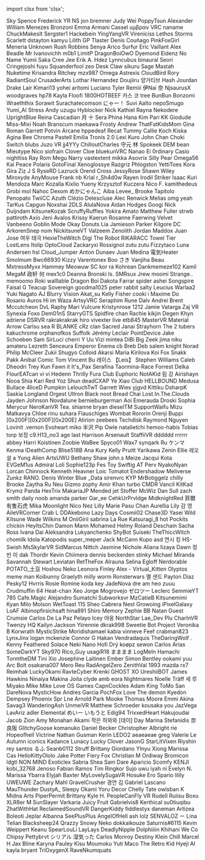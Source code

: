 ﻿import clsx from 'clsx';


<!-- Reminder that not only HTML chars have to be escaped, MDX chars also need to be (such as a space followed by an underscore). -->
<Patronelt k="0" ias="1" sp="0" >Sky Spence</Patronelt> <Patronelt k="0" ias="1" sp="0" >Frederick</Patronelt> <Patronelt k="0" ias="1" sp="0" >YR NS</Patronelt> <Patronelt k="0" ias="1" sp="0" >jon bremner</Patronelt> <Patronelt k="0" ias="0" sp="0" >Judy Wei</Patronelt> 
<Patronelt k="0" ias="1" sp="0" >PoppyTsun</Patronelt> <Patronelt k="0" ias="1" sp="0" >Alexander </Patronelt> <Patronelt k="0" ias="1" sp="0" >William Menezes Bronzoni</Patronelt> <Patronelt k="0" ias="1" sp="0" >Emma</Patronelt> <Patronelt k="0" ias="1" sp="0" >Armani Cassel</Patronelt> 
<Patronelt k="0" ias="1" sp="0" >υμβραν</Patronelt> <Patronelt k="0" ias="1" sp="0" >VRC naname</Patronelt> <Patronelt k="0" ias="1" sp="0" >ChuckMakesIt</Patronelt> <Patronelt k="0" ias="1" sp="0" >Sergster1</Patronelt> <Patronelt k="0" ias="1" sp="0" >Hackebein </Patronelt> 
<Patronelt k="0" ias="0" sp="0" >YingYangVR</Patronelt> <Patronelt k="0" ias="1" sp="0" >Vireniciss </Patronelt> <Patronelt k="0" ias="0" sp="0" >Lethos Storms</Patronelt> <Patronelt k="0" ias="1" sp="0" >Scarlett</Patronelt> <Patronelt k="0" ias="1" sp="0" >dstayton </Patronelt> 
<Patronelt k="0" ias="1" sp="0" >kamyu</Patronelt> <Patronelt k="0" ias="1" sp="0" >Lilith GP</Patronelt> <Patronelt k="0" ias="1" sp="0" >Tlaster </Patronelt> <Patronelt k="0" ias="1" sp="0" >Denís Couñago</Patronelt> <Patronelt k="0" ias="1" sp="0" >PinkFoxGirl</Patronelt> 
<Patronelt k="0" ias="1" sp="0" >Meneria</Patronelt> <Patronelt k="0" ias="1" sp="0" >Unknown</Patronelt> <Patronelt k="0" ias="1" sp="0" >Rush Robbins</Patronelt> <Patronelt k="0" ias="1" sp="0" >Senya</Patronelt> <Patronelt k="0" ias="1" sp="0" >Arico</Patronelt> 
<Patronelt k="0" ias="1" sp="0" >Surfur</Patronelt> <Patronelt k="0" ias="1" sp="0" >Eric Vaillant</Patronelt> <Patronelt k="0" ias="1" sp="0" >Alex Beadle</Patronelt> <Patronelt k="0" ias="1" sp="0" >Mr Ivanovichh</Patronelt> <Patronelt k="0" ias="0" sp="0" >m0b1</Patronelt> 
<Patronelt k="0" ias="1" sp="0" >LimitP </Patronelt> <Patronelt k="0" ias="1" sp="0" >DragonBoiOwO</Patronelt> <Patronelt k="0" ias="1" sp="0" >Dyemond</Patronelt> <Patronelt k="0" ias="1" sp="0" >Eidenz</Patronelt> <Patronelt k="0" ias="1" sp="0" >No Name</Patronelt> 
<Patronelt k="0" ias="1" sp="0" >Yumii Saka</Patronelt> <Patronelt k="0" ias="0" sp="0" >Cree Jee</Patronelt> <Patronelt k="0" ias="1" sp="0" >Erik A&#0046; Hdez</Patronelt> <Patronelt k="0" ias="1" sp="0" >Lynncubus</Patronelt> <Patronelt k="0" ias="1" sp="0" >binaural</Patronelt> 
<Patronelt k="0" ias="1" sp="0" >Seori </Patronelt> <Patronelt k="0" ias="1" sp="0" >Cringejoshi</Patronelt> <Patronelt k="0" ias="1" sp="0" >fuyu</Patronelt> <Patronelt k="0" ias="1" sp="0" >Squanderfool</Patronelt> <Patronelt k="0" ias="1" sp="0" >zeo </Patronelt> 
<Patronelt k="0" ias="1" sp="0" >Desk Claw</Patronelt> <Patronelt k="0" ias="1" sp="0" >sikuru</Patronelt> <Patronelt k="0" ias="1" sp="0" >Sage Mastah</Patronelt> <Patronelt k="0" ias="1" sp="0" >Nuketime</Patronelt> <Patronelt k="0" ias="1" sp="0" >Krisandra Ritchey</Patronelt> 
<Patronelt k="0" ias="1" sp="0" >mzx987</Patronelt> <Patronelt k="0" ias="1" sp="0" >Omega</Patronelt> <Patronelt k="0" ias="0" sp="0" >Astrexis</Patronelt> <Patronelt k="0" ias="1" sp="0" >CloudBird</Patronelt> <Patronelt k="0" ias="0" sp="0" >Rory</Patronelt> 
<Patronelt k="0" ias="1" sp="0" >RadiantSoul </Patronelt> <Patronelt k="0" ias="1" sp="0" >CrusaderArts</Patronelt> <Patronelt k="0" ias="1" sp="0" >Lothar Hernandez</Patronelt> <Patronelt k="0" ias="1" sp="0" >Doujiiru</Patronelt> <Patronelt k="0" ias="1" sp="0" >양거티브</Patronelt> 
<Patronelt k="0" ias="1" sp="0" >Hash Jourdan</Patronelt> <Patronelt k="0" ias="1" sp="0" >Drake Lair</Patronelt> <Patronelt k="0" ias="1" sp="0" >Kimari13</Patronelt> <Patronelt k="0" ias="1" sp="0" >yohei aritomi</Patronelt> <Patronelt k="0" ias="1" sp="0" >Luciano Tyler</Patronelt> 
<Patronelt k="0" ias="1" sp="0" >Remiii</Patronelt> <Patronelt k="0" ias="1" sp="0" >伊Nai 奈</Patronelt> <Patronelt k="0" ias="0" sp="0" >NjsaurusX </Patronelt> <Patronelt k="0" ias="0" sp="0" >woodgraves</Patronelt> <Patronelt k="0" ias="1" sp="0" >hp78</Patronelt> 
<Patronelt k="0" ias="1" sp="0" >Kayla</Patronelt> <Patronelt k="0" ias="1" sp="0" >Floofi</Patronelt> <Patronelt k="0" ias="0" sp="0" >1800HOTBEEF</Patronelt> <Patronelt k="0" ias="1" sp="0" >카스 코</Patronelt> <Patronelt k="0" ias="1" sp="0" >tree</Patronelt> 
<Patronelt k="0" ias="1" sp="0" >BunBun</Patronelt> <Patronelt k="0" ias="1" sp="0" >Bonzomi</Patronelt> <Patronelt k="0" ias="1" sp="0" >Wraeththix</Patronelt> <Patronelt k="0" ias="1" sp="0" >Sorawit Surachatecomson</Patronelt> <Patronelt k="0" ias="1" sp="0" >にゃー！</Patronelt> 
<Patronelt k="0" ias="1" sp="0" >Suvi Aalto</Patronelt> <Patronelt k="0" ias="1" sp="0" >nepoSmugo </Patronelt> <Patronelt k="0" ias="1" sp="0" >Yumi&#0095;AI</Patronelt> <Patronelt k="0" ias="1" sp="0" >Stress</Patronelt> <Patronelt k="0" ias="1" sp="0" >Andy </Patronelt> 
<Patronelt k="0" ias="1" sp="0" >uzugu </Patronelt> <Patronelt k="0" ias="1" sp="0" >Hyblocker</Patronelt> <Patronelt k="0" ias="1" sp="0" >Nick </Patronelt> <Patronelt k="0" ias="1" sp="0" >Kathiel Rayna</Patronelt> <Patronelt k="0" ias="1" sp="0" >Nekodere </Patronelt> 
<Patronelt k="0" ias="0" sp="0" >UprightBlue </Patronelt> <Patronelt k="0" ias="0" sp="0" >Reina</Patronelt> <Patronelt k="0" ias="1" sp="0" >Cascadian</Patronelt> <Patronelt k="0" ias="1" sp="0" >月 十</Patronelt> <Patronelt k="0" ias="1" sp="0" >Sera Phina</Patronelt> 
<Patronelt k="0" ias="1" sp="0" >Hana Kim</Patronelt> <Patronelt k="0" ias="1" sp="0" >Pari</Patronelt> <Patronelt k="0" ias="1" sp="0" >KK</Patronelt> <Patronelt k="0" ias="1" sp="0" >Giodude </Patronelt> <Patronelt k="0" ias="1" sp="0" >Miss&#0045;Mixi </Patronelt> 
<Patronelt k="0" ias="1" sp="0" >Noah Branscum</Patronelt> <Patronelt k="0" ias="1" sp="0" >maekawa</Patronelt> <Patronelt k="0" ias="1" sp="0" >Frosty</Patronelt> <Patronelt k="0" ias="1" sp="0" >Andrew</Patronelt> <Patronelt k="0" ias="1" sp="0" >ThatFatKidsMom</Patronelt> 
<Patronelt k="0" ias="1" sp="0" >Gina Roman</Patronelt> <Patronelt k="0" ias="1" sp="0" >Garrett Potvin</Patronelt> <Patronelt k="0" ias="0" sp="0" >Arcane</Patronelt> <Patronelt k="0" ias="1" sp="0" >hppedeaf</Patronelt> <Patronelt k="0" ias="0" sp="0" >Recat</Patronelt> 
<Patronelt k="0" ias="1" sp="0" >Tummy</Patronelt> <Patronelt k="0" ias="1" sp="0" >Callie Koch</Patronelt> <Patronelt k="0" ias="1" sp="0" >Kiska Agina</Patronelt> <Patronelt k="0" ias="1" sp="0" >Bee</Patronelt> <Patronelt k="0" ias="1" sp="0" >Chroma</Patronelt> 
<Patronelt k="0" ias="1" sp="0" >Pastell Emilia</Patronelt> <Patronelt k="0" ias="1" sp="0" >Tronis 2&#0046;0</Patronelt> <Patronelt k="0" ias="1" sp="0" >Lexi</Patronelt> <Patronelt k="0" ias="1" sp="0" >Kuro</Patronelt> <Patronelt k="0" ias="1" sp="0" >John Chan</Patronelt> 
<Patronelt k="0" ias="1" sp="0" >Choki</Patronelt> <Patronelt k="0" ias="1" sp="0" >Switch</Patronelt> <Patronelt k="0" ias="1" sp="0" >blubs</Patronelt> <Patronelt k="0" ias="1" sp="0" >Juzo VR</Patronelt> <Patronelt k="0" ias="1" sp="0" >jj4YYy</Patronelt> 
<Patronelt k="0" ias="0" sp="0" >ChilloutCharles</Patronelt> <Patronelt k="0" ias="1" sp="0" >守元 林</Patronelt> <Patronelt k="0" ias="1" sp="0" >Spokeek</Patronelt> <Patronelt k="0" ias="1" sp="0" >DEM bean</Patronelt> <Patronelt k="0" ias="1" sp="0" >Mieutype Nico</Patronelt> 
<Patronelt k="0" ias="1" sp="0" >siofrain</Patronelt> <Patronelt k="0" ias="1" sp="0" >Clover Cloe</Patronelt> <Patronelt k="0" ias="1" sp="0" >bluekunVRC</Patronelt> <Patronelt k="0" ias="0" sp="0" >Nanao Ei</Patronelt> <Patronelt k="0" ias="1" sp="0" >0rdinary</Patronelt> 
<Patronelt k="0" ias="1" sp="0" >Casio</Patronelt> <Patronelt k="0" ias="1" sp="0" >nightliss</Patronelt> <Patronelt k="0" ias="1" sp="0" >Ray Rom</Patronelt> <Patronelt k="0" ias="1" sp="0" >Megu</Patronelt> <Patronelt k="0" ias="1" sp="0" >Narry</Patronelt> 
<Patronelt k="0" ias="1" sp="0" >vastextent</Patronelt> <Patronelt k="0" ias="1" sp="0" >mikka </Patronelt> <Patronelt k="0" ias="1" sp="0" >Asovrix</Patronelt> <Patronelt k="0" ias="0" sp="0" >Silly Pear</Patronelt> <Patronelt k="0" ias="1" sp="0" >Omega56 </Patronelt> 
<Patronelt k="0" ias="1" sp="0" >Kai Peace</Patronelt> <Patronelt k="0" ias="0" sp="0" >Polaris</Patronelt> <Patronelt k="0" ias="1" sp="0" >GotoFinal</Patronelt> <Patronelt k="0" ias="1" sp="0" >Xenoglossye</Patronelt> <Patronelt k="0" ias="1" sp="0" >Razgriz</Patronelt> 
<Patronelt k="0" ias="1" sp="0" >Phlogston</Patronelt> <Patronelt k="0" ias="1" sp="0" >YettiToes</Patronelt> <Patronelt k="0" ias="1" sp="0" >Kora Gira</Patronelt> <Patronelt k="0" ias="1" sp="0" >Ziz</Patronelt> <Patronelt k="0" ias="1" sp="0" >J S</Patronelt> 
<Patronelt k="0" ias="1" sp="0" >RyseRD</Patronelt> <Patronelt k="0" ias="1" sp="0" >Lazruck</Patronelt> <Patronelt k="0" ias="1" sp="0" >Orend Cross</Patronelt> <Patronelt k="0" ias="1" sp="0" >JessyRose</Patronelt> <Patronelt k="0" ias="1" sp="0" >Shawn Wiley</Patronelt> 
<Patronelt k="0" ias="0" sp="0" >Miroxyde </Patronelt> <Patronelt k="0" ias="1" sp="0" >AnyMouse </Patronelt> <Patronelt k="0" ias="0" sp="0" >Frank</Patronelt> <Patronelt k="0" ias="1" sp="0" >nb</Patronelt> <Patronelt k="0" ias="1" sp="0" >Krial</Patronelt> 
<Patronelt k="0" ias="0" sp="0" >r&#0095;Sh4d0w</Patronelt> <Patronelt k="0" ias="1" sp="0" >Rayen </Patronelt> <Patronelt k="0" ias="1" sp="0" >Irodil Striker</Patronelt> <Patronelt k="0" ias="1" sp="0" >Isaac Kuri Mendoza</Patronelt> <Patronelt k="0" ias="1" sp="0" >Marc Kozalla</Patronelt> 
<Patronelt k="0" ias="1" sp="0" >Kixlio Yueny</Patronelt> <Patronelt k="0" ias="1" sp="0" >Krzysztof Kuczera</Patronelt> <Patronelt k="0" ias="1" sp="0" >Nico F&#0046;</Patronelt> <Patronelt k="0" ias="1" sp="0" >kamithedeus</Patronelt> <Patronelt k="0" ias="1" sp="0" >Grobi</Patronelt> 
<Patronelt k="0" ias="1" sp="0" >mol </Patronelt> <Patronelt k="0" ias="1" sp="0" >Nahoc </Patronelt> <Patronelt k="0" ias="1" sp="0" >Dexom </Patronelt> <Patronelt k="0" ias="1" sp="0" >めかにゃんこ</Patronelt> <Patronelt k="0" ias="1" sp="0" >Aiba</Patronelt> 
<Patronelt k="0" ias="1" sp="0" >Levee&#0095;</Patronelt> <Patronelt k="0" ias="0" sp="0" >Brooke</Patronelt> <Patronelt k="0" ias="1" sp="0" >Tapitolo Penopato</Patronelt> <Patronelt k="0" ias="1" sp="0" >TwiiCC</Patronelt> <Patronelt k="0" ias="1" sp="0" >Azuth </Patronelt> 
<Patronelt k="0" ias="0" sp="0" >Clézio Delescluse</Patronelt> <Patronelt k="0" ias="1" sp="0" >Alec Renwick</Patronelt> <Patronelt k="0" ias="1" sp="0" >Melias</Patronelt> <Patronelt k="0" ias="1" sp="0" >omg yeah</Patronelt> <Patronelt k="0" ias="1" sp="0" >TarKus</Patronelt> 
<Patronelt k="0" ias="1" sp="0" >Capgun </Patronelt> <Patronelt k="0" ias="1" sp="0" >Noxshai</Patronelt> <Patronelt k="0" ias="1" sp="0" >2DLS </Patronelt> <Patronelt k="0" ias="1" sp="0" >AlulaNova</Patronelt> <Patronelt k="0" ias="0" sp="0" >Aidan Hodges</Patronelt> 
<Patronelt k="0" ias="1" sp="0" >Googi</Patronelt> <Patronelt k="0" ias="0" sp="0" >Nick Duijndam</Patronelt> <Patronelt k="0" ias="1" sp="0" >KitsuneKozak</Patronelt> <Patronelt k="0" ias="1" sp="0" >ScruffyRuffles</Patronelt> <Patronelt k="0" ias="1" sp="0" >Yokira Amato</Patronelt> 
<Patronelt k="0" ias="1" sp="0" >Matthew Fuller</Patronelt> <Patronelt k="0" ias="1" sp="0" >strwb</Patronelt> <Patronelt k="0" ias="1" sp="0" >pattiroth</Patronelt> <Patronelt k="0" ias="0" sp="0" >Axio</Patronelt> <Patronelt k="0" ias="1" sp="0" >Jeni Avalos</Patronelt> 
<Patronelt k="0" ias="1" sp="0" >Krissy</Patronelt> <Patronelt k="0" ias="1" sp="0" >Kaerun</Patronelt> <Patronelt k="0" ias="0" sp="0" >Rosanne Faerwing</Patronelt> <Patronelt k="0" ias="1" sp="0" >Velvet</Patronelt> <Patronelt k="0" ias="1" sp="0" >Vanbeeno</Patronelt> 
<Patronelt k="0" ias="0" sp="0" >Goblin Mode</Patronelt> <Patronelt k="0" ias="0" sp="0" >Okay Donuts</Patronelt> <Patronelt k="0" ias="1" sp="0" >Lia</Patronelt> <Patronelt k="0" ias="1" sp="0" >Jamieson Parker</Patronelt> <Patronelt k="0" ias="1" sp="0" >Kilgore</Patronelt> 
<Patronelt k="0" ias="0" sp="0" >DC</Patronelt> <Patronelt k="0" ias="1" sp="0" >ArkorenSnep</Patronelt> <Patronelt k="0" ias="1" sp="0" >nom </Patronelt> <Patronelt k="0" ias="0" sp="0" >NickitsuneVT</Patronelt> <Patronelt k="0" ias="0" sp="0" >Valzeem</Patronelt> 
<Patronelt k="0" ias="0" sp="0" >Zenolith</Patronelt> <Patronelt k="0" ias="1" sp="0" >Jordan Maddox</Patronelt> <Patronelt k="0" ias="0" sp="0" >Juan Jose</Patronelt> <Patronelt k="0" ias="1" sp="0" >여우 태극</Patronelt> <Patronelt k="0" ias="1" sp="0" >HexieTheWitch</Patronelt> 
<Patronelt k="0" ias="1" sp="0" >Digi The Robot</Patronelt> <Patronelt k="0" ias="0" sp="0" >RIKARACC</Patronelt> <Patronelt k="0" ias="0" sp="0" >Towel Tier</Patronelt> <Patronelt k="0" ias="1" sp="0" >LostLens</Patronelt> <Patronelt k="0" ias="1" sp="0" >Itolip</Patronelt> 
<Patronelt k="0" ias="1" sp="0" >OptoCloud</Patronelt> <Patronelt k="0" ias="1" sp="0" >Zackaryxi Rossignol</Patronelt> <Patronelt k="0" ias="0" sp="0" >zutu zutu</Patronelt> <Patronelt k="0" ias="0" sp="0" >Fizzytaco</Patronelt> <Patronelt k="0" ias="0" sp="0" >Luna Andersen</Patronelt> 
<Patronelt k="0" ias="1" sp="0" >hsl </Patronelt> <Patronelt k="0" ias="0" sp="0" >Cloud&#0095;Jumper</Patronelt> <Patronelt k="0" ias="1" sp="0" >Anton Dunaev</Patronelt> <Patronelt k="0" ias="1" sp="0" >Juan Medina</Patronelt> <Patronelt k="0" ias="1" sp="0" >電気Heater </Patronelt> 
<Patronelt k="0" ias="1" sp="0" >Smolmum</Patronelt> <Patronelt k="0" ias="0" sp="0" >Bwc66930 </Patronelt> <Patronelt k="0" ias="0" sp="0" >Kizzy </Patronelt> <Patronelt k="0" ias="0" sp="0" >Varentonex</Patronelt> <Patronelt k="0" ias="0" sp="0" >Boo</Patronelt> 
<Patronelt k="0" ias="1" sp="0" >さき</Patronelt> <Patronelt k="0" ias="1" sp="0" >Vanjiha</Patronelt> <Patronelt k="0" ias="1" sp="0" >Beau</Patronelt> <Patronelt k="0" ias="0" sp="0" >MxtressMyxx</Patronelt> <Patronelt k="0" ias="0" sp="0" >Hammey</Patronelt> 
<Patronelt k="0" ias="1" sp="0" >Meowuw SC</Patronelt> <Patronelt k="0" ias="1" sp="0" >kor ra</Patronelt> <Patronelt k="0" ias="0" sp="0" >Kohrean </Patronelt> <Patronelt k="0" ias="1" sp="0" >Dankmemeze102 Kamil</Patronelt> <Patronelt k="0" ias="1" sp="0" >MegaM</Patronelt> 
<Patronelt k="0" ias="1" sp="0" >政轩 何</Patronelt> <Patronelt k="0" ias="1" sp="0" >mex1c0</Patronelt> <Patronelt k="0" ias="1" sp="0" >Deanna Bronski</Patronelt> <Patronelt k="0" ias="1" sp="0" >Is&#0046;</Patronelt> <Patronelt k="0" ias="1" sp="0" >SMRsux Jrew</Patronelt> 
<Patronelt k="0" ias="1" sp="0" >moomi</Patronelt> <Patronelt k="0" ias="0" sp="0" >Strange&#0046;&#0046;</Patronelt> <Patronelt k="0" ias="0" sp="0" >memoomo</Patronelt> <Patronelt k="0" ias="1" sp="0" >Roki</Patronelt> <Patronelt k="0" ias="0" sp="0" >walllable </Patronelt> 
<Patronelt k="0" ias="1" sp="0" >Dragon Boi</Patronelt> <Patronelt k="0" ias="1" sp="0" >Dakota Farrar</Patronelt> <Patronelt k="0" ias="1" sp="0" >spider</Patronelt> <Patronelt k="0" ias="1" sp="0" >ashei</Patronelt> <Patronelt k="0" ias="1" sp="0" >Songspire</Patronelt> 
<Patronelt k="0" ias="1" sp="0" >Faisal G</Patronelt> <Patronelt k="0" ias="0" sp="0" >Teacup Sovereign</Patronelt> <Patronelt k="0" ias="0" sp="0" >goodma1025</Patronelt> <Patronelt k="0" ias="1" sp="0" >peter rabbit</Patronelt> <Patronelt k="0" ias="0" sp="0" >salty</Patronelt> 
<Patronelt k="0" ias="1" sp="0" >Leucius </Patronelt> <Patronelt k="0" ias="1" sp="0" >Warlaa2</Patronelt> <Patronelt k="0" ias="1" sp="0" >Yuki Nagato</Patronelt> <Patronelt k="0" ias="1" sp="0" >AJ</Patronelt> <Patronelt k="0" ias="0" sp="0" >Blurry Vision</Patronelt> 
<Patronelt k="0" ias="0" sp="0" >Akat&#0095;su</Patronelt> <Patronelt k="0" ias="1" sp="0" >Kelly Fisher</Patronelt> <Patronelt k="0" ias="0" sp="0" >cooki i</Patronelt> <Patronelt k="0" ias="1" sp="0" >Maxime Do Rosario</Patronelt> <Patronelt k="0" ias="0" sp="0" >Auros </Patronelt> 
<Patronelt k="0" ias="1" sp="0" >Hi im Waza</Patronelt> <Patronelt k="0" ias="1" sp="0" >ArtsyVRC</Patronelt> <Patronelt k="0" ias="1" sp="0" >Seraphim Rune</Patronelt> <Patronelt k="0" ias="1" sp="0" >Dalv Andrei</Patronelt> <Patronelt k="0" ias="0" sp="0" >Brent Mccutcheon</Patronelt> 
<Patronelt k="0" ias="0" sp="0" >DvL Raphy</Patronelt> <Patronelt k="0" ias="1" sp="0" >Mari</Patronelt> <Patronelt k="0" ias="0" sp="0" >Vulcure</Patronelt> <Patronelt k="0" ias="0" sp="0" >Kristynrose 1212</Patronelt> <Patronelt k="0" ias="0" sp="0" >Jamie Vatarga</Patronelt> 
<Patronelt k="0" ias="1" sp="0" >Zaj VR</Patronelt> <Patronelt k="0" ias="1" sp="0" >Synexia Foxo</Patronelt> <Patronelt k="0" ias="0" sp="0" >Dem01nS</Patronelt> <Patronelt k="0" ias="1" sp="0" >StarryGTS</Patronelt> <Patronelt k="0" ias="1" sp="0" >Spidfire chan</Patronelt> 
<Patronelt k="0" ias="1" sp="0" >Rachie</Patronelt> <Patronelt k="0" ias="0" sp="0" >kikjin</Patronelt> <Patronelt k="0" ias="1" sp="0" >Degen</Patronelt> <Patronelt k="0" ias="1" sp="0" >Khyn</Patronelt> <Patronelt k="0" ias="1" sp="0" >adriene </Patronelt> 
<Patronelt k="0" ias="1" sp="0" >DSRVR</Patronelt> <Patronelt k="0" ias="1" sp="0" >rakrakrakrak</Patronelt> <Patronelt k="0" ias="0" sp="0" >hiro</Patronelt> <Patronelt k="0" ias="0" sp="0" >vivexter live</Patronelt> <Patronelt k="0" ias="1" sp="0" >etb845 </Patronelt> 
<Patronelt k="0" ias="0" sp="0" >MasterVR</Patronelt> <Patronelt k="0" ias="1" sp="0" >Material Arrow</Patronelt> <Patronelt k="0" ias="0" sp="0" >Carlsu</Patronelt> <Patronelt k="0" ias="0" sp="0" >sea R</Patronelt> <Patronelt k="0" ias="0" sp="0" >BLANKE</Patronelt> 
<Patronelt k="0" ias="1" sp="0" >cRz clan</Patronelt> <Patronelt k="0" ias="0" sp="0" >Sacred</Patronelt> <Patronelt k="0" ias="0" sp="0" >Janai Strayhorn</Patronelt> <Patronelt k="0" ias="1" sp="0" >The 2 tubers</Patronelt> <Patronelt k="0" ias="1" sp="0" >kakuchrome </Patronelt> 
<Patronelt k="0" ias="1" sp="0" >orphanofkos</Patronelt> <Patronelt k="0" ias="1" sp="0" >Suffolk</Patronelt> <Patronelt k="0" ias="1" sp="0" >Jérémy Leclair</Patronelt> <Patronelt k="0" ias="1" sp="0" >PointDevice</Patronelt> <Patronelt k="0" ias="1" sp="0" >Jake Schoeben</Patronelt> 
<Patronelt k="0" ias="1" sp="0" >Sam </Patronelt> <Patronelt k="0" ias="0" sp="0" >SirLuci</Patronelt> <Patronelt k="0" ias="0" sp="0" >cherri</Patronelt> <Patronelt k="0" ias="1" sp="0" >Y Uu</Patronelt> <Patronelt k="0" ias="1" sp="0" >Vizi</Patronelt> 
<Patronelt k="0" ias="0" sp="0" >mintea</Patronelt> <Patronelt k="0" ias="0" sp="0" >DiBi</Patronelt> <Patronelt k="0" ias="0" sp="0" >Big Zeek</Patronelt> <Patronelt k="0" ias="1" sp="0" >jima niku</Patronelt> <Patronelt k="0" ias="0" sp="0" >amateru</Patronelt> 
<Patronelt k="0" ias="1" sp="0" >Lezreth Senceura</Patronelt> <Patronelt k="0" ias="0" sp="0" >Emperor Enema</Patronelt> <Patronelt k="0" ias="0" sp="0" >cb</Patronelt> <Patronelt k="0" ias="1" sp="0" >Breb Deb</Patronelt> <Patronelt k="0" ias="1" sp="0" >salem knight</Patronelt> 
<Patronelt k="0" ias="1" sp="0" >Norad </Patronelt> <Patronelt k="0" ias="1" sp="0" >Philip McCleer</Patronelt> <Patronelt k="0" ias="1" sp="0" >Zukii</Patronelt> <Patronelt k="0" ias="0" sp="0" >Shugyo</Patronelt> <Patronelt k="0" ias="0" sp="0" >Colloid</Patronelt> 
<Patronelt k="0" ias="0" sp="0" >Akarsi</Patronelt> <Patronelt k="0" ias="1" sp="0" >Maria Kirilova</Patronelt> <Patronelt k="0" ias="1" sp="0" >Koi Fox</Patronelt> <Patronelt k="0" ias="1" sp="0" >Snakk Pakk</Patronelt> <Patronelt k="0" ias="1" sp="0" >Anibal</Patronelt> 
<Patronelt k="0" ias="1" sp="0" >Comic Tom</Patronelt> <Patronelt k="0" ias="1" sp="0" >Vincent Bu</Patronelt> <Patronelt k="0" ias="1" sp="0" >레이스 【Leis】</Patronelt> <Patronelt k="0" ias="1" sp="0" >Stephen Williams</Patronelt> <Patronelt k="0" ias="0" sp="0" >Caleb </Patronelt> 
<Patronelt k="0" ias="1" sp="0" >Dheodri</Patronelt> <Patronelt k="0" ias="0" sp="0" >Trey Kun</Patronelt> <Patronelt k="0" ias="0" sp="0" >Fawn it</Patronelt> <Patronelt k="0" ias="0" sp="0" >It&#0039;s&#0095;Pax</Patronelt> <Patronelt k="0" ias="1" sp="0" >Serafina Taormina&#0045;Race</Patronelt> 
<Patronelt k="0" ias="1" sp="0" >Forrest Delka</Patronelt> <Patronelt k="0" ias="0" sp="0" >FlourEATcan </Patronelt> <Patronelt k="0" ias="1" sp="0" >vi vi</Patronelt> <Patronelt k="0" ias="1" sp="0" >Hedenn</Patronelt> <Patronelt k="0" ias="1" sp="0" >Thrilly</Patronelt> 
<Patronelt k="0" ias="1" sp="0" >Fura</Patronelt> <Patronelt k="0" ias="0" sp="0" >Club Euphoric</Patronelt> <Patronelt k="0" ias="0" sp="0" >NotAKid </Patronelt> <Patronelt k="0" ias="0" sp="0" >림 강</Patronelt> <Patronelt k="0" ias="1" sp="0" >Airishayn </Patronelt> 
<Patronelt k="0" ias="1" sp="0" >Nooa</Patronelt> <Patronelt k="0" ias="0" sp="0" >Shia</Patronelt> <Patronelt k="0" ias="1" sp="0" >Kari Red</Patronelt> <Patronelt k="0" ias="0" sp="0" >Yoz Shun</Patronelt> <Patronelt k="0" ias="0" sp="0" >deadCXAP</Patronelt> 
<Patronelt k="0" ias="0" sp="0" >Ye Xiao</Patronelt> <Patronelt k="0" ias="1" sp="0" >Club HELLBOUND</Patronelt> <Patronelt k="0" ias="0" sp="0" >Medusa</Patronelt> <Patronelt k="0" ias="0" sp="0" >Bullace </Patronelt> <Patronelt k="0" ias="0" sp="0" >4liceD</Patronelt> 
<Patronelt k="0" ias="1" sp="0" >Pumpkin</Patronelt> <Patronelt k="0" ias="1" sp="0" >LelouchTwT</Patronelt> <Patronelt k="0" ias="1" sp="0" >Garrett Wies</Patronelt> <Patronelt k="0" ias="1" sp="0" >yjgvd </Patronelt> <Patronelt k="0" ias="1" sp="0" >Kittiku</Patronelt> 
<Patronelt k="0" ias="1" sp="0" >DsharpK </Patronelt> <Patronelt k="0" ias="0" sp="0" >Saskia Longland</Patronelt> <Patronelt k="0" ias="0" sp="0" >Orgest</Patronelt> <Patronelt k="0" ias="0" sp="0" >Ultron Black</Patronelt> <Patronelt k="0" ias="0" sp="0" >noot</Patronelt> 
<Patronelt k="0" ias="1" sp="0" >Bread Chai</Patronelt> <Patronelt k="0" ias="0" sp="0" >Lost&#0046;In&#0046;The&#0046;Clouds</Patronelt> <Patronelt k="0" ias="1" sp="0" >Jayden Johnson</Patronelt> <Patronelt k="0" ias="1" sp="0" >Novdalune</Patronelt> <Patronelt k="0" ias="0" sp="0" >bernieburgerman</Patronelt> 
<Patronelt k="0" ias="1" sp="0" >Aoi Emerauda</Patronelt> <Patronelt k="0" ias="0" sp="0" >Droski</Patronelt> <Patronelt k="0" ias="1" sp="0" >Sophia</Patronelt> <Patronelt k="0" ias="0" sp="0" >Merycur</Patronelt> <Patronelt k="0" ias="0" sp="0" >NeroKanVR </Patronelt> 
<Patronelt k="0" ias="0" sp="0" >Tea&#0046;</Patronelt> <Patronelt k="0" ias="1" sp="0" >shianne bryan</Patronelt> <Patronelt k="0" ias="1" sp="0" >dieselTM</Patronelt> <Patronelt k="0" ias="0" sp="0" >SupportWaifu</Patronelt> <Patronelt k="0" ias="0" sp="0" >Mizu Malkavya</Patronelt> 
<Patronelt k="0" ias="0" sp="0" >Chloe</Patronelt> <Patronelt k="0" ias="1" sp="0" >rinu suhara</Patronelt> <Patronelt k="0" ias="0" sp="0" >Flauschiges Wombat</Patronelt> <Patronelt k="0" ias="0" sp="0" >Rororin</Patronelt> <Patronelt k="0" ias="1" sp="0" >Orenji</Patronelt> 
<Patronelt k="0" ias="0" sp="0" >Buppi</Patronelt> <Patronelt k="0" ias="0" sp="0" >&#0091;0x200F&#0093;&#0091;0x200F&#0093;&#0091;0x200E&#0093;</Patronelt> <Patronelt k="0" ias="0" sp="0" >Atirion </Patronelt> <Patronelt k="0" ias="1" sp="0" >zeebees</Patronelt> <Patronelt k="0" ias="1" sp="0" >Techdisk</Patronelt> 
<Patronelt k="0" ias="0" sp="0" >Raymond Nguyen</Patronelt> <Patronelt k="0" ias="0" sp="0" >Lovinit &#0046;vernon</Patronelt> <Patronelt k="0" ias="1" sp="0" >Evoheart </Patronelt> <Patronelt k="0" ias="0" sp="0" >miko 半沢</Patronelt> <Patronelt k="0" ias="1" sp="0" >Pip Owle</Patronelt> 
<Patronelt k="0" ias="1" sp="0" >natalietchi</Patronelt> <Patronelt k="0" ias="0" sp="0" >hemoo&#0045;habis</Patronelt> <Patronelt k="0" ias="1" sp="0" >Tobias torp</Patronelt> <Patronelt k="0" ias="0" sp="0" >보정</Patronelt> <Patronelt k="0" ias="1" sp="0" >c9&#0046;H13&#0095;no3</Patronelt> 
<Patronelt k="0" ias="1" sp="0" >age last</Patronelt> <Patronelt k="0" ias="0" sp="0" >Harrison Arsenault</Patronelt> <Patronelt k="0" ias="1" sp="0" >StaffiiVR</Patronelt> <Patronelt k="0" ias="1" sp="0" >dddddd rrrrrr</Patronelt> <Patronelt k="0" ias="0" sp="0" >abbey</Patronelt> 
<Patronelt k="0" ias="1" sp="0" >Harri Koistinen</Patronelt> <Patronelt k="0" ias="0" sp="0" >Zoobie</Patronelt> <Patronelt k="0" ias="0" sp="0" >WaBee</Patronelt> <Patronelt k="0" ias="0" sp="0" >Spyco01</Patronelt> <Patronelt k="0" ias="1" sp="0" >Wax7 </Patronelt> 
<Patronelt k="0" ias="1" sp="0" >synqark </Patronelt> <Patronelt k="0" ias="0" sp="0" >Ru</Patronelt> <Patronelt k="0" ias="0" sp="0" >ケンマ Kenma</Patronelt> <Patronelt k="0" ias="0" sp="0" >IDeathComp</Patronelt> <Patronelt k="0" ias="1" sp="0" >Blise518B</Patronelt> 
<Patronelt k="0" ias="1" sp="0" >Ana Kury</Patronelt> <Patronelt k="0" ias="1" sp="0" >Kelly Pruitt</Patronelt> <Patronelt k="0" ias="0" sp="0" >Yarikawa Zenin</Patronelt> <Patronelt k="0" ias="0" sp="0" >Ellie</Patronelt> <Patronelt k="0" ias="0" sp="0" >레오 설</Patronelt> 
<Patronelt k="0" ias="1" sp="0" >a</Patronelt> <Patronelt k="0" ias="1" sp="0" >Yung Alien</Patronelt> <Patronelt k="0" ias="0" sp="0" >ArtsUWU</Patronelt> <Patronelt k="0" ias="1" sp="0" >Bethany Shaw</Patronelt> <Patronelt k="0" ias="1" sp="0" >john&#0046;s</Patronelt> 
<Patronelt k="0" ias="0" sp="0" >Meize</Patronelt> <Patronelt k="0" ias="0" sp="0" >Jacqui </Patronelt> <Patronelt k="0" ias="1" sp="0" >Kota</Patronelt> <Patronelt k="0" ias="0" sp="0" >EVGeM1us</Patronelt> <Patronelt k="0" ias="1" sp="0" >Admiral Loli</Patronelt> 
<Patronelt k="0" ias="0" sp="0" >Sophie123p</Patronelt> <Patronelt k="0" ias="1" sp="0" >Fes Toy</Patronelt> <Patronelt k="0" ias="0" sp="0" >Swiftig AT</Patronelt> <Patronelt k="0" ias="0" sp="0" >Perv</Patronelt> <Patronelt k="0" ias="0" sp="0" >NyakoNyan</Patronelt> 
<Patronelt k="0" ias="1" sp="0" >Lorcan Chinnock</Patronelt> <Patronelt k="0" ias="1" sp="0" >Kenneth Heavner</Patronelt> <Patronelt k="0" ias="0" sp="0" >Loic Tomatot</Patronelt> <Patronelt k="0" ias="1" sp="0" >Endershadow </Patronelt> <Patronelt k="0" ias="0" sp="0" >Meliverse</Patronelt> 
<Patronelt k="0" ias="0" sp="0" >Zunkz</Patronelt> <Patronelt k="0" ias="0" sp="0" >RANO&#0046;</Patronelt> <Patronelt k="0" ias="0" sp="0" >Denis Winter</Patronelt> <Patronelt k="0" ias="0" sp="0" >Blue &#0095;Data</Patronelt> <Patronelt k="0" ias="0" sp="0" >sirenvrc</Patronelt> 
<Patronelt k="0" ias="0" sp="0" >KYP</Patronelt> <Patronelt k="0" ias="0" sp="0" >MrBotiggelz</Patronelt> <Patronelt k="0" ias="0" sp="0" >chilly</Patronelt> <Patronelt k="0" ias="1" sp="0" >Brooke</Patronelt> <Patronelt k="0" ias="0" sp="0" >Zaytha</Patronelt> 
<Patronelt k="0" ias="0" sp="0" >Ru Neu</Patronelt> <Patronelt k="0" ias="1" sp="0" >Gizmo</Patronelt> <Patronelt k="0" ias="0" sp="0" >zophy</Patronelt> <Patronelt k="0" ias="0" sp="0" >Amir Khan</Patronelt> <Patronelt k="0" ias="1" sp="0" >turbo</Patronelt> 
<Patronelt k="0" ias="1" sp="0" >CMDR Vancil</Patronelt> <Patronelt k="0" ias="0" sp="0" >KitKad</Patronelt> <Patronelt k="0" ias="1" sp="0" >Krymz Panda</Patronelt> <Patronelt k="0" ias="0" sp="0" >HexTrix </Patronelt> <Patronelt k="0" ias="1" sp="0" >MakariaJP</Patronelt> 
<Patronelt k="0" ias="1" sp="0" >Mended</Patronelt> <Patronelt k="0" ias="1" sp="0" >jet</Patronelt> <Patronelt k="0" ias="1" sp="0" >Stoffer</Patronelt> <Patronelt k="0" ias="1" sp="0" >McWiz </Patronelt> <Patronelt k="0" ias="1" sp="0" >Dan Sull</Patronelt> 
<Patronelt k="0" ias="1" sp="0" >zach smith</Patronelt> <Patronelt k="0" ias="1" sp="0" >daily noob</Patronelt> <Patronelt k="0" ias="1" sp="0" >amanda parker</Patronelt> <Patronelt k="0" ias="1" sp="0" >Gar&#0095;ee </Patronelt> <Patronelt k="0" ias="1" sp="0" >CehkUrPrvldge</Patronelt> 
<Patronelt k="0" ias="1" sp="0" >MidknightRed </Patronelt> <Patronelt k="0" ias="1" sp="0" >菲爾有隻石虎</Patronelt> <Patronelt k="0" ias="1" sp="0" >Mika Moonlight</Patronelt> <Patronelt k="0" ias="1" sp="0" >Nico </Patronelt> <Patronelt k="0" ias="1" sp="0" >Nez</Patronelt> 
<Patronelt k="0" ias="1" sp="0" >Lilly Marie</Patronelt> <Patronelt k="0" ias="1" sp="0" >Pasu Chan</Patronelt> <Patronelt k="0" ias="1" sp="0" >Aurellia</Patronelt> <Patronelt k="0" ias="1" sp="0" >Lily </Patronelt> <Patronelt k="0" ias="1" sp="0" >감 영</Patronelt> 
<Patronelt k="0" ias="1" sp="0" >AileVRCorner</Patronelt> <Patronelt k="0" ias="1" sp="0" >Crab L</Patronelt> <Patronelt k="0" ias="1" sp="0" >DDAkebono </Patronelt> <Patronelt k="0" ias="1" sp="0" >Lazy Days</Patronelt> <Patronelt k="0" ias="1" sp="0" >Cosmii02</Patronelt> 
<Patronelt k="0" ias="1" sp="0" >Chase3D </Patronelt> <Patronelt k="0" ias="1" sp="0" >Yasei Wild</Patronelt> <Patronelt k="0" ias="1" sp="0" >Kitsune</Patronelt> <Patronelt k="0" ias="1" sp="0" >Wade Wilkins</Patronelt> <Patronelt k="0" ias="1" sp="0" >M</Patronelt> 
<Patronelt k="0" ias="1" sp="0" >OniiGirii</Patronelt> <Patronelt k="0" ias="1" sp="0" >sabrina La Rue</Patronelt> <Patronelt k="0" ias="1" sp="0" >Katsuragi&#0095;8</Patronelt> <Patronelt k="0" ias="1" sp="0" >hot Pockits chickin</Patronelt> <Patronelt k="0" ias="1" sp="0" >HeyItsChin</Patronelt> 
<Patronelt k="0" ias="1" sp="0" >Damon Mann</Patronelt> <Patronelt k="0" ias="1" sp="0" >Mohamed Helmy</Patronelt> <Patronelt k="0" ias="1" sp="0" >Roland Deschain</Patronelt> <Patronelt k="0" ias="1" sp="0" >Sacha Ross</Patronelt> <Patronelt k="0" ias="1" sp="0" >Ivana Dai</Patronelt> 
<Patronelt k="0" ias="1" sp="0" >Aleksandra Lukyanchenko</Patronelt> <Patronelt k="0" ias="1" sp="0" >ShyBot</Patronelt> <Patronelt k="0" ias="1" sp="0" >Suiseki</Patronelt> <Patronelt k="0" ias="1" sp="0" >TheThiccWitch</Patronelt> <Patronelt k="0" ias="1" sp="0" >chomilk </Patronelt> 
<Patronelt k="0" ias="1" sp="0" >Idola Katopodis</Patronelt> <Patronelt k="0" ias="1" sp="0" >super&#0095;meper</Patronelt> <Patronelt k="0" ias="1" sp="0" >Jack McCann</Patronelt> <Patronelt k="0" ias="1" sp="0" >Kupo</Patronelt> <Patronelt k="0" ias="1" sp="0" >asd</Patronelt> 
<Patronelt k="0" ias="1" sp="0" >연시 킹</Patronelt> <Patronelt k="0" ias="1" sp="0" >HS&#0045;Swish</Patronelt> <Patronelt k="0" ias="1" sp="0" >MsSkylarVR</Patronelt> <Patronelt k="0" ias="1" sp="0" >SidMarcus</Patronelt> <Patronelt k="0" ias="1" sp="0" >Nittch</Patronelt> 
<Patronelt k="0" ias="1" sp="0" >Jasmine Nichole</Patronelt> <Patronelt k="0" ias="1" sp="0" >Aliana </Patronelt> <Patronelt k="0" ias="1" sp="0" >Iizaya Dawn</Patronelt> <Patronelt k="0" ias="1" sp="0" >정빈 이</Patronelt> <Patronelt k="0" ias="1" sp="0" >dak</Patronelt> 
<Patronelt k="0" ias="1" sp="0" >Thordir</Patronelt> <Patronelt k="0" ias="1" sp="0" >Kevin </Patronelt> <Patronelt k="0" ias="1" sp="0" >Chiimera</Patronelt> <Patronelt k="0" ias="1" sp="0" >dennis beckerden</Patronelt> <Patronelt k="0" ias="1" sp="0" >stinky</Patronelt> 
<Patronelt k="0" ias="1" sp="0" >Michael Miranda</Patronelt> <Patronelt k="0" ias="1" sp="0" >Savannah Stewart</Patronelt> <Patronelt k="0" ias="1" sp="0" >Leviatan</Patronelt> <Patronelt k="0" ias="1" sp="0" >RetTheFox</Patronelt> <Patronelt k="0" ias="1" sp="0" >Alrauna</Patronelt> 
<Patronelt k="0" ias="1" sp="0" >Selina Egloff</Patronelt> <Patronelt k="0" ias="1" sp="0" >Nerdorable </Patronelt> <Patronelt k="0" ias="1" sp="0" >POTATO&#0095;土豆</Patronelt> <Patronelt k="0" ias="1" sp="0" >Hoshou Neko</Patronelt> <Patronelt k="0" ias="1" sp="0" >Leonora</Patronelt> 
<Patronelt k="0" ias="1" sp="0" >Finley</Patronelt> <Patronelt k="0" ias="0" sp="0" >Alex &#0045;</Patronelt> <Patronelt k="0" ias="0" sp="0" >Virtual&#0095;Kitten</Patronelt> <Patronelt k="0" ias="0" sp="0" >Olyptos</Patronelt> <Patronelt k="0" ias="0" sp="0" >meme man</Patronelt> 
<Patronelt k="0" ias="0" sp="0" >Koibunny</Patronelt> <Patronelt k="0" ias="0" sp="0" >Graelyth</Patronelt> <Patronelt k="0" ias="0" sp="0" >milly worm</Patronelt> <Patronelt k="0" ias="0" sp="0" >Ronsterwars</Patronelt> <Patronelt k="0" ias="0" sp="0" >멜 샌드</Patronelt> 
<Patronelt k="0" ias="0" sp="0" >Payton Diaz</Patronelt> <Patronelt k="0" ias="0" sp="0" >Pesky12</Patronelt> <Patronelt k="0" ias="0" sp="0" >Hvrris</Patronelt> <Patronelt k="0" ias="0" sp="0" >Rosie Romine</Patronelt> <Patronelt k="0" ias="0" sp="0" >koda key</Patronelt> 
<Patronelt k="0" ias="0" sp="0" >JadeNova</Patronelt> <Patronelt k="0" ias="0" sp="0" >dre am</Patronelt> <Patronelt k="0" ias="0" sp="0" >heo zuuu</Patronelt> <Patronelt k="0" ias="0" sp="0" >Crudmuffin 64</Patronelt> <Patronelt k="0" ias="0" sp="0" >Heat&#0045;chan </Patronelt> 
<Patronelt k="0" ias="0" sp="0" >Xeo</Patronelt> <Patronelt k="0" ias="0" sp="0" >Jorge Mogrovejo</Patronelt> <Patronelt k="0" ias="0" sp="0" >ゼロツー Leclerc</Patronelt> <Patronelt k="0" ias="0" sp="0" >SemmieYT 785</Patronelt> <Patronelt k="0" ias="0" sp="0" >Cafe&#0046;Magic</Patronelt> 
<Patronelt k="0" ias="0" sp="0" >Alejandro</Patronelt> <Patronelt k="0" ias="0" sp="0" >Sumatchi</Patronelt> <Patronelt k="0" ias="0" sp="0" >Subworksvr</Patronelt> <Patronelt k="0" ias="0" sp="0" >MzCatieB</Patronelt> <Patronelt k="0" ias="0" sp="0" >Kitsunemimi</Patronelt> 
<Patronelt k="0" ias="0" sp="0" >Kyan </Patronelt> <Patronelt k="0" ias="0" sp="0" >Milo Molson</Patronelt> <Patronelt k="0" ias="0" sp="0" >WetToast 115</Patronelt> <Patronelt k="0" ias="0" sp="0" >Sheo Cabrera</Patronelt> <Patronelt k="0" ias="0" sp="0" >Nest</Patronelt> 
<Patronelt k="0" ias="0" sp="0" >Growoing</Patronelt> <Patronelt k="0" ias="0" sp="0" >iPixelGalaxy</Patronelt> <Patronelt k="0" ias="0" sp="0" >LoAF</Patronelt> <Patronelt k="0" ias="0" sp="0" >Albinopfirsichsaft</Patronelt> <Patronelt k="0" ias="0" sp="0" >hina891</Patronelt> 
<Patronelt k="0" ias="0" sp="0" >Shiro</Patronelt> <Patronelt k="0" ias="0" sp="0" >Memory </Patronelt> <Patronelt k="0" ias="0" sp="0" >Zephie BB</Patronelt> <Patronelt k="0" ias="0" sp="0" >Natan Guest</Patronelt> <Patronelt k="0" ias="0" sp="0" >Crumsie</Patronelt> 
<Patronelt k="0" ias="0" sp="0" >Carlos De La Paz Pelayo</Patronelt> <Patronelt k="0" ias="0" sp="0" >Icey</Patronelt> <Patronelt k="0" ias="0" sp="0" >야옹</Patronelt> <Patronelt k="0" ias="0" sp="0" >NorthStar</Patronelt> <Patronelt k="0" ias="0" sp="0" >Lae&#0095;Dev</Patronelt> 
<Patronelt k="0" ias="0" sp="0" >Plu</Patronelt> <Patronelt k="0" ias="0" sp="0" >CharInVR</Patronelt> <Patronelt k="0" ias="0" sp="0" >Twenzy HQ</Patronelt> <Patronelt k="0" ias="0" sp="0" >Kailyn Jackson</Patronelt> <Patronelt k="0" ias="0" sp="0" >Yiirennie</Patronelt> 
<Patronelt k="0" ias="0" sp="0" >dkrak998 </Patronelt> <Patronelt k="0" ias="0" sp="0" >Sweetie Bot Project</Patronelt> <Patronelt k="0" ias="0" sp="0" >Veronika B</Patronelt> <Patronelt k="0" ias="0" sp="0" >Korwrath</Patronelt> <Patronelt k="0" ias="0" sp="0" >MysticStrike </Patronelt> 
<Patronelt k="0" ias="0" sp="0" >Moridishamael</Patronelt> <Patronelt k="0" ias="0" sp="0" >kabia vinneve</Patronelt> <Patronelt k="0" ias="0" sp="0" >Feef</Patronelt> <Patronelt k="0" ias="0" sp="0" >crabman823</Patronelt> <Patronelt k="0" ias="0" sp="0" >LynxJinx</Patronelt> 
<Patronelt k="0" ias="0" sp="0" >logan mckenzie</Patronelt> <Patronelt k="0" ias="0" sp="0" >Connor G</Patronelt> <Patronelt k="0" ias="0" sp="0" >Hakan</Patronelt> <Patronelt k="0" ias="0" sp="0" >Vendradaquis</Patronelt> <Patronelt k="0" ias="0" sp="0" >TheDaringWolf &#0046;</Patronelt> 
<Patronelt k="0" ias="0" sp="0" >Kenny </Patronelt> <Patronelt k="0" ias="0" sp="0" >Feathered Solace</Patronelt> <Patronelt k="0" ias="0" sp="0" >Neki Nano</Patronelt> <Patronelt k="0" ias="0" sp="0" >Hofi</Patronelt> <Patronelt k="0" ias="0" sp="0" >Drý koøpz</Patronelt> 
<Patronelt k="0" ias="0" sp="0" >sewon</Patronelt> <Patronelt k="0" ias="0" sp="0" >Carlos Arias</Patronelt> <Patronelt k="0" ias="0" sp="0" >SomeDarkYT</Patronelt> <Patronelt k="0" ias="0" sp="0" >Sky970</Patronelt> <Patronelt k="0" ias="0" sp="0" >Rico&#0095;Guy</Patronelt> 
<Patronelt k="0" ias="0" sp="0" >usagiR18 </Patronelt> <Patronelt k="0" ias="0" sp="0" >まままま</Patronelt> <Patronelt k="0" ias="0" sp="0" >LogMeIn Hamachi</Patronelt> <Patronelt k="0" ias="0" sp="0" >TormtheDM</Patronelt> <Patronelt k="0" ias="0" sp="0" >Tini</Patronelt> 
<Patronelt k="0" ias="0" sp="0" >Xio</Patronelt> <Patronelt k="0" ias="0" sp="0" >Josephine Laitinen</Patronelt> <Patronelt k="0" ias="0" sp="0" >Ember</Patronelt> <Patronelt k="0" ias="0" sp="0" >Simon Bentley</Patronelt> <Patronelt k="0" ias="0" sp="0" >ookami yuu</Patronelt> 
<Patronelt k="0" ias="0" sp="0" >Arc Bolt</Patronelt> <Patronelt k="0" ias="0" sp="0" >osakana007</Patronelt> <Patronelt k="0" ias="0" sp="0" >Mero</Patronelt> <Patronelt k="0" ias="0" sp="0" >Reu</Patronelt> <Patronelt k="0" ias="0" sp="0" >RadAngelZero</Patronelt> 
<Patronelt k="0" ias="0" sp="0" >ZenithVal</Patronelt> <Patronelt k="0" ias="0" sp="0" >1993 mazda rx7</Patronelt> <Patronelt k="0" ias="0" sp="0" >Reimhak</Patronelt> <Patronelt k="0" ias="0" sp="0" >LuckyOkami </Patronelt> <Patronelt k="0" ias="0" sp="0" >RavteCyber</Patronelt> 
<Patronelt k="0" ias="0" sp="0" >Krenki</Patronelt> <Patronelt k="0" ias="0" sp="0" >GHOST XO</Patronelt> <Patronelt k="0" ias="0" sp="0" >UreshiiBOT</Patronelt> <Patronelt k="0" ias="0" sp="0" >James Hawkins</Patronelt> <Patronelt k="0" ias="0" sp="0" >Ninaiya</Patronelt> 
<Patronelt k="0" ias="0" sp="0" >Makina</Patronelt> <Patronelt k="0" ias="0" sp="0" >Joita </Patronelt> <Patronelt k="0" ias="0" sp="0" >clyde amb</Patronelt> <Patronelt k="0" ias="0" sp="0" >eora</Patronelt> <Patronelt k="0" ias="0" sp="0" >Nightmares</Patronelt> 
<Patronelt k="0" ias="0" sp="0" >Noelle Träff</Patronelt> <Patronelt k="0" ias="0" sp="0" >세 루</Patronelt> <Patronelt k="0" ias="0" sp="0" >Miyako</Patronelt> <Patronelt k="0" ias="0" sp="0" >Mike Mike</Patronelt> <Patronelt k="0" ias="0" sp="0" >Love OS Games</Patronelt> 
<Patronelt k="0" ias="0" sp="0" >CapnCockles</Patronelt> <Patronelt k="0" ias="0" sp="0" >Adam King</Patronelt> <Patronelt k="0" ias="0" sp="0" >ToMo San</Patronelt> <Patronelt k="0" ias="0" sp="0" >DareNova</Patronelt> <Patronelt k="0" ias="0" sp="0" >MysticHow</Patronelt> 
<Patronelt k="0" ias="0" sp="0" >Andres Garcia</Patronelt> <Patronelt k="0" ias="0" sp="0" >PochFox </Patronelt> <Patronelt k="0" ias="0" sp="0" >Love The demon</Patronelt> <Patronelt k="0" ias="0" sp="0" >Kyedon Dempsey</Patronelt> <Patronelt k="0" ias="0" sp="0" >Phoenix</Patronelt> 
<Patronelt k="0" ias="0" sp="0" >Spr Lne</Patronelt> <Patronelt k="0" ias="0" sp="0" >Arnold Park</Patronelt> <Patronelt k="0" ias="0" sp="0" >Mooke</Patronelt> <Patronelt k="0" ias="0" sp="0" >Thomas Moore</Patronelt> <Patronelt k="0" ias="0" sp="0" >Emmi Akina</Patronelt> 
<Patronelt k="0" ias="0" sp="0" >Savag3</Patronelt> <Patronelt k="0" ias="0" sp="0" >WanderingAsh</Patronelt> <Patronelt k="0" ias="0" sp="0" >UnmeiVR</Patronelt> <Patronelt k="0" ias="0" sp="0" >Matthew Schroeder</Patronelt> <Patronelt k="0" ias="0" sp="0" >kousaka you</Patronelt> 
<Patronelt k="0" ias="0" sp="0" >JazVega</Patronelt> <Patronelt k="0" ias="0" sp="0" >LavAriz</Patronelt> <Patronelt k="0" ias="0" sp="0" >adler</Patronelt> <Patronelt k="0" ias="0" sp="0" >Elemental</Patronelt> <Patronelt k="0" ias="0" sp="0" >めいー いもうと</Patronelt> 
<Patronelt k="0" ias="0" sp="0" >Edig94</Patronelt> <Patronelt k="0" ias="0" sp="0" >TrixxedHeart</Patronelt> <Patronelt k="0" ias="0" sp="0" >Hakujoudai</Patronelt> <Patronelt k="0" ias="0" sp="0" >Jacob Zion</Patronelt> <Patronelt k="0" ias="0" sp="0" >Amy Monahan</Patronelt> 
<Patronelt k="0" ias="0" sp="0" >Akami</Patronelt> <Patronelt k="0" ias="0" sp="0" >작은 하와와</Patronelt> <Patronelt k="0" ias="0" sp="0" >&#0091;데이&#0093; Day</Patronelt> <Patronelt k="0" ias="0" sp="0" >Marina Stefanidis</Patronelt> <Patronelt k="0" ias="0" sp="0" >奈良阪</Patronelt> 
<Patronelt k="0" ias="0" sp="0" >GlitchyGoose</Patronelt> <Patronelt k="0" ias="0" sp="0" >komanuko </Patronelt> <Patronelt k="0" ias="0" sp="0" >Daniel Becker</Patronelt> <Patronelt k="0" ias="0" sp="0" >Christopher Albright</Patronelt> <Patronelt k="0" ias="0" sp="0" >rie </Patronelt> 
<Patronelt k="0" ias="0" sp="0" >Hopeofhell </Patronelt> <Patronelt k="0" ias="0" sp="0" >Victrine </Patronelt> <Patronelt k="0" ias="0" sp="0" >Nathan Gusman</Patronelt> <Patronelt k="0" ias="0" sp="0" >Kerin </Patronelt> <Patronelt k="0" ias="0" sp="0" >LEDO2 </Patronelt> 
<Patronelt k="0" ias="0" sp="0" >aeaeaeae</Patronelt> <Patronelt k="0" ias="0" sp="0" >greg</Patronelt> <Patronelt k="0" ias="0" sp="0" >Valerie Le</Patronelt> <Patronelt k="0" ias="0" sp="0" >Autumn</Patronelt> <Patronelt k="0" ias="0" sp="0" >iconics</Patronelt> 
<Patronelt k="0" ias="0" sp="0" >Kadance Lunacy</Patronelt> <Patronelt k="0" ias="0" sp="0" >Lucky Clover</Patronelt> <Patronelt k="0" ias="0" sp="0" >JasonG</Patronelt> <Patronelt k="0" ias="0" sp="0" >StarLitVixen</Patronelt> <Patronelt k="0" ias="0" sp="0" >Riyshin</Patronelt> 
<Patronelt k="0" ias="0" sp="0" >rey santos</Patronelt> <Patronelt k="0" ias="0" sp="0" >るふ</Patronelt> <Patronelt k="0" ias="0" sp="0" >Seanb0112</Patronelt> <Patronelt k="0" ias="0" sp="0" >Struff</Patronelt> <Patronelt k="0" ias="0" sp="0" >Brittany Giordano</Patronelt> 
<Patronelt k="0" ias="0" sp="0" >YInyu Xiong</Patronelt> <Patronelt k="0" ias="0" sp="0" >Marissa </Patronelt> <Patronelt k="0" ias="0" sp="0" >Cas</Patronelt> <Patronelt k="0" ias="0" sp="0" >HelloKittyOlolo</Patronelt> <Patronelt k="0" ias="0" sp="0" >Jake Potter</Patronelt> 
<Patronelt k="0" ias="0" sp="0" >Fiery Fox</Patronelt> <Patronelt k="0" ias="0" sp="0" >Christian M Ordiway</Patronelt> <Patronelt k="0" ias="0" sp="0" >Bromicon </Patronelt> <Patronelt k="0" ias="0" sp="0" >ldgtl</Patronelt> <Patronelt k="0" ias="0" sp="0" >NON MIND</Patronelt> 
<Patronelt k="0" ias="0" sp="0" >Exoticlex</Patronelt> <Patronelt k="0" ias="0" sp="0" >Sabria Shea</Patronelt> <Patronelt k="0" ias="0" sp="0" >Sam</Patronelt> <Patronelt k="0" ias="0" sp="0" >Dare Aparicio</Patronelt> <Patronelt k="0" ias="0" sp="0" >Scomfy</Patronelt> 
<Patronelt k="0" ias="0" sp="0" >KENJI</Patronelt> <Patronelt k="0" ias="0" sp="0" >kobi&#0095;32768</Patronelt> <Patronelt k="0" ias="0" sp="0" >Jenoso</Patronelt> <Patronelt k="0" ias="0" sp="0" >Fabian Ramos</Patronelt> <Patronelt k="0" ias="0" sp="0" >Tim Ringkor</Patronelt> 
<Patronelt k="0" ias="0" sp="0" >Sujo uwu</Patronelt> <Patronelt k="0" ias="0" sp="0" >iyah ni</Patronelt> <Patronelt k="0" ias="0" sp="0" >Evelyn N&#0046;</Patronelt> <Patronelt k="0" ias="0" sp="0" >Marissa Ybarra</Patronelt> <Patronelt k="0" ias="0" sp="0" >Elyjah Baxter</Patronelt> 
<Patronelt k="0" ias="0" sp="0" >MyLovelySugaVR</Patronelt> <Patronelt k="0" ias="0" sp="0" >Hosuke</Patronelt> <Patronelt k="0" ias="0" sp="0" >Ero</Patronelt> <Patronelt k="0" ias="0" sp="0" >Spario </Patronelt> <Patronelt k="0" ias="0" sp="0" >lilily UWEUWE</Patronelt> 
<Patronelt k="0" ias="0" sp="0" >Zachary Mahl</Patronelt> <Patronelt k="0" ias="0" sp="0" >GravelCrusher</Patronelt> <Patronelt k="0" ias="0" sp="0" >경연 김</Patronelt> <Patronelt k="0" ias="0" sp="0" >Gabriel Lascano</Patronelt> <Patronelt k="0" ias="0" sp="0" >MauThunder </Patronelt> 
<Patronelt k="0" ias="0" sp="0" >DustyA&#0095;</Patronelt> <Patronelt k="0" ias="0" sp="0" >Sleepy</Patronelt> <Patronelt k="0" ias="0" sp="0" >Okami Yoru</Patronelt> <Patronelt k="0" ias="0" sp="0" >Decor</Patronelt> <Patronelt k="0" ias="0" sp="0" >Chelly Tate</Patronelt> 
<Patronelt k="0" ias="0" sp="0" >owlsban K</Patronelt> <Patronelt k="0" ias="0" sp="0" >Midna Arts</Patronelt> <Patronelt k="0" ias="0" sp="0" >PiperPermit</Patronelt> <Patronelt k="0" ias="0" sp="0" >Brittany </Patronelt> <Patronelt k="0" ias="0" sp="0" >Kyle H&#0046;</Patronelt> 
<Patronelt k="0" ias="0" sp="0" >PeopleCanFly VR</Patronelt> <Patronelt k="0" ias="0" sp="0" >Rudell </Patronelt> <Patronelt k="0" ias="0" sp="0" >Ruiisu</Patronelt> <Patronelt k="0" ias="0" sp="0" >Boxu</Patronelt> <Patronelt k="0" ias="0" sp="0" >XLR8er</Patronelt> 
<Patronelt k="0" ias="0" sp="0" >M</Patronelt> <Patronelt k="0" ias="0" sp="0" >SunSlayer</Patronelt> <Patronelt k="0" ias="0" sp="0" >Varkaria</Patronelt> <Patronelt k="0" ias="0" sp="0" >Juicy Fruit</Patronelt> <Patronelt k="0" ias="0" sp="0" >Gabrielvis8</Patronelt> 
<Patronelt k="0" ias="0" sp="0" >Kerthical</Patronelt> <Patronelt k="0" ias="0" sp="0" >su0tiuqibu</Patronelt> <Patronelt k="0" ias="0" sp="0" >ZhatWithHat</Patronelt> <Patronelt k="0" ias="0" sp="0" >ReclaimedSoundVR</Patronelt> <Patronelt k="0" ias="0" sp="0" >DangerKiddy</Patronelt> 
<Patronelt k="0" ias="0" sp="0" >fiddlestyx</Patronelt> <Patronelt k="0" ias="0" sp="0" >daneman</Patronelt> <Patronelt k="0" ias="0" sp="0" >Artizea Boleoti</Patronelt> <Patronelt k="0" ias="0" sp="0" >Jeplar</Patronelt> <Patronelt k="0" ias="0" sp="0" >Albanna</Patronelt> 
<Patronelt k="0" ias="0" sp="0" >SeePlusPlus</Patronelt> <Patronelt k="0" ias="0" sp="0" >AngelOfHell</Patronelt> <Patronelt k="0" ias="0" sp="0" >ash lolz</Patronelt> <Patronelt k="0" ias="0" sp="0" >SENVALOZ ー</Patronelt> <Patronelt k="0" ias="0" sp="0" >Lina</Patronelt> 
<Patronelt k="0" ias="0" sp="0" >Telian </Patronelt> <Patronelt k="0" ias="0" sp="0" >Blacksheep24 </Patronelt> <Patronelt k="0" ias="0" sp="0" >Qrazzy</Patronelt> <Patronelt k="0" ias="0" sp="0" >Snowy Neko</Patronelt> <Patronelt k="0" ias="0" sp="0" >dokkaikouze</Patronelt> 
<Patronelt k="0" ias="0" sp="0" >Saturnis&#0035;6115</Patronelt> <Patronelt k="0" ias="0" sp="0" >Kevin Weippert</Patronelt> <Patronelt k="0" ias="0" sp="0" >Keanu </Patronelt> <Patronelt k="0" ias="0" sp="0" >SpearLouLi</Patronelt> <Patronelt k="0" ias="0" sp="0" >LayLays </Patronelt> 
<Patronelt k="0" ias="0" sp="0" >DeadlyNipple</Patronelt> <Patronelt k="0" ias="0" sp="0" >Dolphiiiin</Patronelt> <Patronelt k="0" ias="0" sp="0" >Khihani</Patronelt> <Patronelt k="0" ias="0" sp="0" >We Co</Patronelt> <Patronelt k="0" ias="0" sp="0" >Chipsy</Patronelt> 
<Patronelt k="0" ias="0" sp="0" >Pettybrvt</Patronelt> <Patronelt k="0" ias="0" sp="0" >シリアル 湿気った</Patronelt> <Patronelt k="0" ias="0" sp="0" >Carlos Monroy</Patronelt> <Patronelt k="0" ias="0" sp="0" >Destiny Klein</Patronelt> <Patronelt k="0" ias="0" sp="0" >Chill</Patronelt> 
<Patronelt k="0" ias="0" sp="0" >Marcel H</Patronelt> <Patronelt k="0" ias="0" sp="0" >Jax Bline</Patronelt> <Patronelt k="0" ias="0" sp="0" >Karyna Pauley</Patronelt> <Patronelt k="0" ias="0" sp="0" >Kisu</Patronelt> <Patronelt k="0" ias="0" sp="0" >Moumoku </Patronelt> 
<Patronelt k="0" ias="0" sp="0" >Yuti Maco</Patronelt> <Patronelt k="0" ias="0" sp="0" >The Retro Kid</Patronelt> <Patronelt k="0" ias="0" sp="0" >Hyeji Al</Patronelt> <Patronelt k="0" ias="0" sp="0" >kayla bryant</Patronelt> <Patronelt k="0" ias="0" sp="0" >TriOxygenX</Patronelt> 
<Patronelt k="0" ias="0" sp="0" >RaveNkumquats</Patronelt> 
